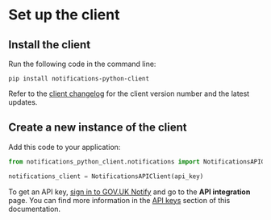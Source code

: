 


# Set up the client

## Install the client

Run the following code in the command line:

```shell
pip install notifications-python-client
```

Refer to the [client changelog](https://github.com/alphagov/notifications-python-client/blob/master/CHANGELOG.md) for the client version number and the latest updates.

## Create a new instance of the client

Add this code to your application:

```python
from notifications_python_client.notifications import NotificationsAPIClient

notifications_client = NotificationsAPIClient(api_key)
```

To get an API key, [sign in to GOV.UK Notify](https://www.notifications.service.gov.uk/) and go to the __API integration__ page. You can find more information in the [API keys](#api-keys) section of this documentation.
